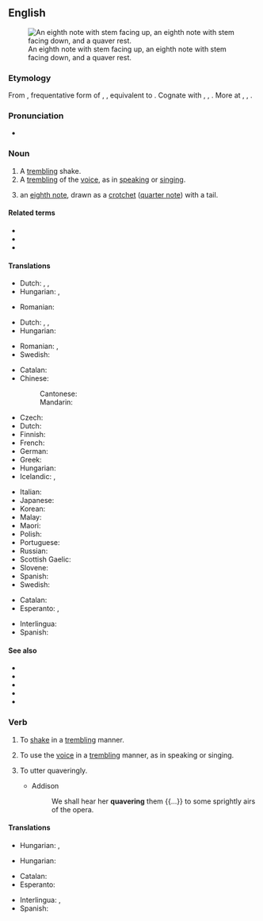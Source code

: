 ==English==
{{wikipedia}}
[[Image:Eighth notes and rest.png|thumb|An eighth note with stem facing up, an eighth note with stem facing down, and a quaver rest.]]

===Etymology===
From {{etyl|enm|en}} {{m|enm|quaveren}}, frequentative form of {{m|enm|quaven}}, {{m|enm|cwavien||to tremble}}, equivalent to {{suffix|quave|er|lang=en}}. Cognate with {{cog|nds|quabbeln||to quiver}}, {{cog|de|quabbeln}}, {{m|de|quappeln||to quiver}}. More at {{l|en|quave}}, {{l|en|quab}}, {{l|en|quiver}}.

===Pronunciation===
* {{rhymes|eɪvə(r)|lang=en}}

===Noun===
{{en-noun}}

# A [[trembling]] shake.
# A [[trembling]] of the [[voice]], as in [[speaking]] or [[singing]].
# {{lb|en|music}} an [[eighth note]], drawn as a [[crotchet]] ([[quarter note]]) with a tail.

====Related terms====
* {{l|en|semiquaver}}
* {{l|en|demisemiquaver}}
* {{l|en|hemidemisemiquaver}}

====Translations====
{{trans-top|a trembling shake}}
* Dutch: {{t+|nl|trilling}}, {{t+|nl|beving}},
* Hungarian: {{t+|hu|reszketés}}, {{t+|hu|remegés}}
{{trans-mid}}
* Romanian: {{t+|ro|tremur}}
{{trans-bottom}}

{{trans-top|a trembling of the voice}}
* Dutch: {{t+|nl|vibrato}}, {{t|nl|tremolo}},
* Hungarian: {{t+|hu|remegés}}
{{trans-mid}}
* Romanian: {{t+|ro|tremur}}, {{t+|ro|tremolo}}
* Swedish: {{t+|sv|skälva}}
{{trans-bottom}}

{{trans-top|''(music)'' an eighth note}}
* Catalan: {{t+|ca|corxera|f}}
* Chinese:
*: Cantonese: {{t|yue|八分音符|tr=baat3 fan1 jam1 fu4}}
*: Mandarin: {{t+|cmn|八分音符|tr=bāfēn yīnfú|sc=Hani}}
* Czech: {{t|cs|osminka|f}}
* Dutch: {{t|nl|achtste noot}}
* Finnish: {{t+|fi|kahdeksasosanuotti}}
* French: {{t+|fr|croche|f}}
* German: {{t+|de|Achtelnote|f}}
* Greek: {{t+|el|όγδοο|n}}
* Hungarian: {{t+|hu|nyolcad}}
* Icelandic: {{t|is|áttundapartsnóta|f}}, {{t|is|áttundipartur|m}}
{{trans-mid}}
* Italian: {{t+|it|croma|f}}
* Japanese: {{t|ja|八分音符|tr=hachibun onpu|sc=Jpan}}
* Korean: {{t+|ko|팔분음표}}
* Malay: {{t|ms|kuaver}}
* Maori: {{t|mi|orohaurua}}
* Polish: {{t+|pl|ósemka|f}}
* Portuguese: {{t+|pt|colcheia|f}}
* Russian: {{t|ru|восьма́я но́та|f}}
* Scottish Gaelic: {{t|gd|caman|m}}
* Slovene: {{t|sl|osminka|f}}
* Spanish: {{t+|es|corchea|f}}
* Swedish: {{t+|sv|åttondelsnot|c}}
{{trans-bottom}}

{{checktrans-top}}
* Catalan: {{t+|ca|tremolor}}
* Esperanto: {{t|eo|okono}}, {{t|eo|okonoto}}
{{trans-mid}}
* Interlingua: {{t|ia|tremor}}
* Spanish: {{t+|es|temblor}}
{{trans-bottom}}

====See also====
* {{l|en|breve}}
* {{l|en|crotchet}}
* {{l|en|longa}}
* {{l|en|minim}}
* {{l|en|semibreve}}

===Verb===
{{en-verb|quavers|quavering|quavered|quavered}}

# To [[shake]] in a [[trembling]] manner.
# {{lb|en|intransitive}} To use the [[voice]] in a [[trembling]] manner, as in speaking or singing.
# {{lb|en|transitive}} To utter quaveringly.
#* Addison
#*: We shall hear her '''quavering''' them {{...}} to some sprightly airs of the opera.

====Translations====
{{trans-top|to shake}}
* Hungarian: {{t+|hu|remeg}}, {{t+|hu|reszket}}
{{trans-mid}}
{{trans-bottom}}

{{trans-top|to use the voice in a trembling manner}}
* Hungarian: {{t|hu|trillázik}}
{{trans-mid}}
{{trans-bottom}}

{{checktrans-top}}
* Catalan: {{t-check|ca|tremolar}}
* Esperanto: {{t-check|eo|tremi}}
{{trans-mid}}
* Interlingua: {{t-check|ia|tremer}}, {{t-check|ia|tremular}}
* Spanish: {{t-check|es|temblar}}
{{trans-bottom}}